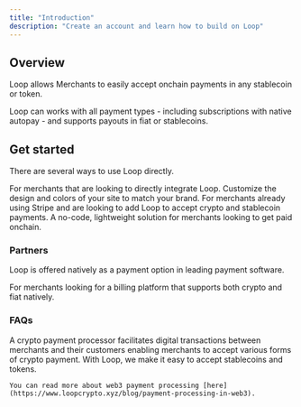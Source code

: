 ```yaml
---
title: "Introduction"
description: "Create an account and learn how to build on Loop"
---
```


## Overview

Loop allows Merchants to easily accept onchain payments in any stablecoin or token.

Loop can works with all payment types - including subscriptions with native autopay - and supports payouts in fiat or stablecoins.

## Get started

There are several ways to use Loop directly.

<Columns cols={2}>
  <Card title="Payments" icon="cart-shopping-fast" iconType="regular" color="#2f20d4" href="/payments/quickstart" cta="Take me there">
    For merchants that are looking to directly integrate Loop.
  </Card>
  <Card title="Platforms & payments providers" icon="diagram-nested" color="#2f20d4" href="/essentials/settings">
    Customize the design and colors of your site to match your brand.
  </Card>
  <Card title="Stripe integration" icon="map" color="#2f20d4" href="/essentials/navigation">
    For merchants already using Stripe and are looking to add Loop to accept crypto and stablecoin payments.
  </Card>
  <Card title="Simple Invoicing" icon="terminal" color="#2f20d4" href="/api-reference/introduction">
    A no-code, lightweight solution for merchants looking to get paid onchain.
  </Card>
</Columns>

### Partners

Loop is offered natively as a payment option in leading payment software.

<Card title="OpenPay (now Airwallex)" icon="sparkles" color="#2f20d4">
  For merchants looking for a billing platform that supports both crypto and fiat natively.
</Card>

### FAQs

<AccordionGroup>
  <Accordion title="What is a payment processor?" icon="sparkles">
    A crypto payment processor facilitates digital transactions between merchants and their customers enabling merchants to accept various forms of crypto payment. With Loop, we make it easy to accept stablecoins and tokens.

    You can read more about web3 payment processing [here](https://www.loopcrypto.xyz/blog/payment-processing-in-web3). 
  </Accordion>
  <Accordion title="What is a payment gateway?" icon="sparkles">
    
  </Accordion>
  <Accordion title="What chains and tokens do you support?">
    
  </Accordion>
  <Accordion title="New Accordion">
    
  </Accordion>
</AccordionGroup>